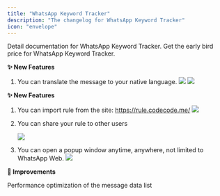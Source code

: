 ```yaml
---
title: "WhatsApp Keyword Tracker"
description: "The changelog for WhatsApp Keyword Tracker"
icon: "envelope"
---
```


<CardGroup cols={2}>
  <Card
    icon="envelope"
    title="WhatsApp Keyword Tracker Document"
    href="/whatsapp-keyword-tracker"
  >
    Detail documentation for WhatsApp Keyword Tracker.
  </Card>
  <Card
    icon="crown"
    title="Grab the Early Bird Price"
    href="https://mooni.lemonsqueezy.com/buy/a2a913a3-4a06-4127-afaa-1f09f9a810e9"
  >
    Get the early bird price for WhatsApp Keyword Tracker.
  </Card>
</CardGroup>

<Update label="v0.2.3">

**✨ New Features**

1. You can translate the message to your native language.
   ![](/images/d38.png)
   ![](/images/d39.png)

</Update>

<Update label="v0.2.0">

**✨ New Features**

1. You can import rule from the site: https://rule.codecode.me/
   ![](/images/d36.png)
2. You can share your rule to other users

   ![](/images/d35.png)

3. You can open a popup window anytime, anywhere, not limited to WhatsApp Web.
   ![](/images/d37.png)

**🔧 Improvements**

Performance optimization of the message data list

</Update>
